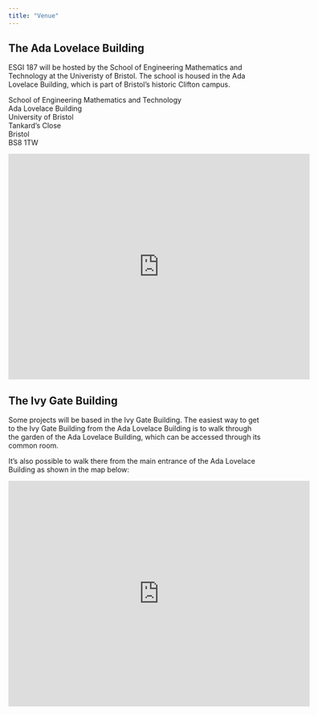 ```yaml
---
title: "Venue"
---
```


## The Ada Lovelace Building

ESGI 187 will be hosted by the School of Engineering Mathematics and Technology at the Univeristy of Bristol.
The school is housed in the Ada Lovelace Building, which
is part of Bristol's historic Clifton campus.

School of Engineering Mathematics and Technology  
Ada Lovelace Building  
University of Bristol  
Tankard's Close  
Bristol  
BS8 1TW


<iframe src="https://www.google.com/maps/embed?pb=!1m18!1m12!1m3!1d2486.016978051309!2d-2.603347423057251!3d51.45784471432205!2m3!1f0!2f0!3f0!3m2!1i1024!2i768!4f13.1!3m3!1m2!1s0x48718d90377d70df%3A0x1c07965b16bf91c3!2sDepartment%20of%20Engineering%20Mathematics%20and%20Technology%20-%20University%20of%20Bristol!5e0!3m2!1sen!2suk!4v1734610823425!5m2!1sen!2suk" width="600" height="450" style="border:0;" allowfullscreen="" loading="lazy" referrerpolicy="no-referrer-when-downgrade"></iframe>


## The Ivy Gate Building

Some projects will be based in the Ivy Gate Building.  The easiest way
to get to the Ivy Gate Building from the Ada Lovelace Building is to walk through the garden of the Ada Lovelace Building, which can be accessed through its common room.

It's also possible to walk there from the main entrance of the Ada Lovelace Building as shown in the map below:

<iframe src="https://www.google.com/maps/embed?pb=!1m28!1m12!1m3!1d553.4051249256131!2d-2.6013528056000204!3d51.45833829514651!2m3!1f0!2f0!3f0!3m2!1i1024!2i768!4f13.1!4m13!3e2!4m5!1s0x48718d90377d70df%3A0x1c07965b16bf91c3!2sDepartment%20of%20Engineering%20Mathematics%20and%20Technology%20-%20University%20of%20Bristol%2C%20Tankard&#39;s%20Close%2C%20Bristol!3m2!1d51.457845899999995!2d-2.6007061!4m5!1s0x48718dd1ae44632f%3A0xcf3fd032edc10db!2sIvy%20Gate%20Building%2C%20Tyndall%20Ave%2C%20Bristol%20BS8%201FD!3m2!1d51.4586373!2d-2.6013105!5e0!3m2!1sen!2suk!4v1752158084955!5m2!1sen!2suk" width="600" height="450" style="border:0;" allowfullscreen="" loading="lazy" referrerpolicy="no-referrer-when-downgrade"></iframe>